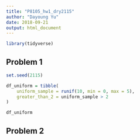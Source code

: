 ```yaml
---
title: "P8105_hw1_dry2115"
author: "Dayoung Yu"
date: 2018-09-21
output: html_document
---
```


```r
library(tidyverse)
```

## Problem 1


```r
set.seed(2115)

df_uniform = tibble(
    uniform_sample = runif(10, min = 0, max = 5),
    greater_than_2 = uniform_sample > 2
)

df_uniform


```

## Problem 2


```r


```
